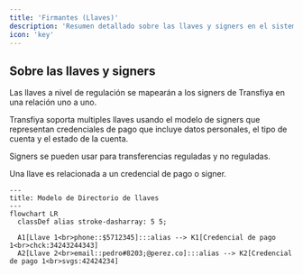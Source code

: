 ```yaml
---
title: 'Firmantes (Llaves)'
description: 'Resumen detallado sobre las llaves y signers en el sistema'
icon: 'key'
---
```


## Sobre las llaves y signers

Las llaves a nivel de regulación se mapearán a los signers de Transfiya en una relación uno a uno.

Transfiya soporta multiples llaves usando el modelo de signers que representan credenciales de pago que incluye datos personales, el tipo de cuenta y el estado de la cuenta.

Signers se pueden usar para transferencias reguladas y no reguladas.

Una llave es relacionada a un credencial de pago o signer.

```mermaid
---
title: Modelo de Directorio de llaves
---
flowchart LR
  classDef alias stroke-dasharray: 5 5;

  A1[Llave 1<br>phone::$5712345]:::alias --> K1[Credencial de pago 1<br>chck:34243244343]
  A2[Llave 2<br>email::pedro#8203;@perez.co]:::alias --> K2[Credencial de pago 1<br>svgs:42424234]
```
